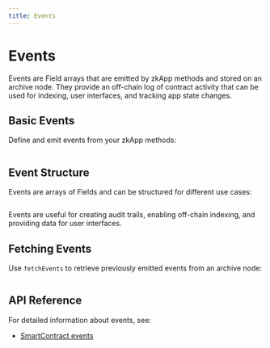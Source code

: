 ```yaml
---
title: Events
---
```


# Events

Events are Field arrays that are emitted by zkApp methods and stored on an archive node. They provide an off-chain log of contract activity that can be used for indexing, user interfaces, and tracking app state changes.

## Basic Events

Define and emit events from your zkApp methods:

```ts file=../snippets/zkapps/events/events.ts start=start_basic_events end=end_basic_events
```

## Event Structure

Events are arrays of Fields and can be structured for different use cases:

```ts file=../snippets/zkapps/events/events.ts start=start_structured_events end=end_structured_events
```

Events are useful for creating audit trails, enabling off-chain indexing, and providing data for user interfaces.

## Fetching Events

Use `fetchEvents` to retrieve previously emitted events from an archive node:

```ts file=../snippets/zkapps/events/events.ts start=start_fetch_events end=end_fetch_events
```

## API Reference

For detailed information about events, see:
- [SmartContract events](/docs/api-reference/classes/SmartContract.mdx#events)